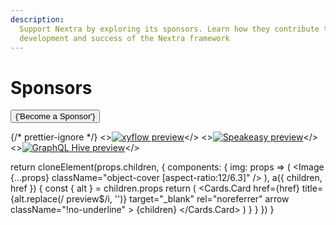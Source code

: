 ```yaml
---
description:
  Support Nextra by exploring its sponsors. Learn how they contribute to the
  development and success of the Nextra framework
---
```



# Sponsors

<div className="mb-12 text-center">
  <Button
    className="mt-3 inline-block !px-6 hover:!no-underline"
    variant="outline"
    href="https://github.com/sponsors/dimaMachina"
    as="a"
    target="_blank"
    rel="noreferrer"
  >
    {'Become a Sponsor'}
  </Button>
</div>

{/* prettier-ignore */}
<Cards num={3}>
<>[![xyflow preview](../showcase/_logos/xyflow.png)](https://xyflow.com?utm_source=nextra.site&utm_campaign=nextra&utm_content=logolink)</>
<>[![Speakeasy preview](../showcase/_logos/speakeasy.png)](https://speakeasyapi.dev/docs?utm_source=nextra.site&utm_campaign=nextra&utm_content=logolink)</>
<>[![GraphQL Hive preview](../showcase/_logos/graphql-hive.png)](https://the-guild.dev/graphql/hive?utm_source=nextra.site&utm_campaign=nextra&utm_content=logolink)</>
</Cards>

  return cloneElement(props.children, {
    components: {
      img: props => (
        <Image {...props} className="object-cover [aspect-ratio:12/6.3]" />
      ),
      a({ children, href }) {
        const { alt } = children.props
        return (
          <Cards.Card
            href={href}
            title={alt.replace(/ preview$/i, '')}
            target="_blank"
            rel="noreferrer"
            arrow
            className="!no-underline"
          >
            {children}
          </Cards.Card>
        )
      }
    }
  })
}
